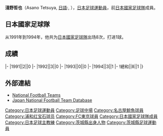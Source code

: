 {{Infobox football biography 2
| playername = 淺野 哲也
| image = 
| caption = 
| fullname = 淺野 哲也
| dateofbirth = {{Birth date and age|1967|2|23}}
| cityofbirth = [[茨城縣|茨城縣]][[鉾田市|鉾田市]]
| countryofbirth = [[日本|日本]]
| dateofdeath = 
| cityofdeath = 
| countryofdeath = 
| height = 1.85 m
| position = [[中场|中场]]
| currentclub = 
| youthyears1 = 
| youthclubs1 = 
| years1 =1985-1987
| clubs1 = [[豐田蹴球團|豐田蹴球團]]
| caps1 = 
| goals1 = 
| years2 =1987-1999
| clubs2 = [[豐田汽車足球隊|豐田汽車]]
| caps2 = 78
| goals2 = 12
| years3 =1992-1999
| clubs3 =[[名古屋鯨魚|名古屋鯨魚]]
| caps3 = 167
| goals3 = 17
| years4 =1994
| clubs4 =→[[浦和紅鑽|浦和紅鑽]]
| caps4 = 29
| goals4 = 2
| years5 =2000
| clubs5 =[[FC東京|FC東京]]
| caps5 = 8
| goals5 = 0
| years6 =2001
| clubs6 =[[川崎前鋒|川崎前鋒]]
| caps6 = 8
| goals6 = 0
| totalcaps = 
| totalgoals = 
| nationalyears1 = 1991-1994
| nationalteam1 = [[日本國家足球隊|日本]]
| nationalcaps1 = 8
| nationalgoals1 = 1
| medaltemplates = 
| manageryears1 = 2009
| managerclubs1 = [[湘南麗海|湘南麗海]]青年隊
| manageryears2 = 2011
| managerclubs2 = [[福岡黃蜂|福岡黃蜂]]
| manageryears3 = 2013-2014
| managerclubs3 = [[伊賀FC女忍者|伊賀FC女忍者]]
| manageryears4 = 2015-2016
| managerclubs4 = [[鹿兒島聯足球俱樂部|鹿兒島聯]]
| manageryears5 = 2017-2018
| managerclubs5 = [[長野帕塞羅體育會|長野帕塞羅]]
| manageryears6 = 2019-
| managerclubs6 = [[飛龍足球俱樂部|飛龍U22]]
| club-update = 2006年12月1日
| nationalteam-update = 
}}
'''淺野哲也'''（Asano Tetsuya, [[日語|日語]]:{{lang|ja|浅野哲也}}, {{Bd|1967年|2月23日||}}），[[日本|日本]][[足球|足球]][[運動員|運動員]]，前[[日本國家足球隊|日本國家足球隊]]成員。

==日本國家足球隊==
从1991年到1994年，他共为[[日本國家足球隊|日本國家足球隊]]出场8次，打进1球。

==成績==
{{Football player national team statistics|JPN}}
|-
|1991||2||0
|-
|1992||3||0
|-
|1993||0||0
|-
|1994||3||1
|-
!總和||8||1
|}

==外部連結==
{{Reflist}}
*[http://www.national-football-teams.com/v2/player.php?id=30563 National Football Teams] {{Wayback|url=http://www.national-football-teams.com/v2/player.php?id=30563 |date=20121021045303 }}
*[https://web.archive.org/web/20130921145047/http://www.japannationalfootballteam.com/en/players/asano_tetsuya.html Japan National Football Team Database]

[[Category:日本足球運動員|Category:日本足球運動員]]
[[Category:足球中場|Category:足球中場]]
[[Category:名古屋鯨魚球員|Category:名古屋鯨魚球員]]
[[Category:浦和红宝石球员|Category:浦和红宝石球员]]
[[Category:FC東京球員|Category:FC東京球員]]
[[Category:日本國家足球隊成員|Category:日本國家足球隊成員]]
[[Category:日本足球主教練|Category:日本足球主教練]]
[[Category:茨城縣出身人物|Category:茨城縣出身人物]]
[[Category:茨城縣足球運動員|Category:茨城縣足球運動員]]
